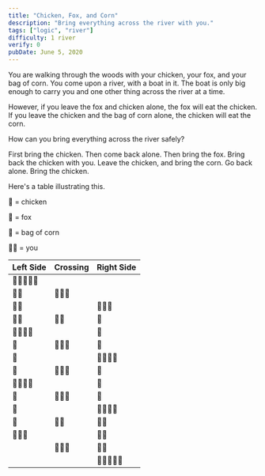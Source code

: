 ```yaml
---
title: "Chicken, Fox, and Corn"
description: "Bring everything across the river with you."
tags: ["logic", "river"]
difficulty: 1 river
verify: 0
pubDate: June 5, 2020
---
```



You are walking through the woods with your chicken, your fox, and your bag of corn.
You come upon a river, with a boat in it. The boat is only big enough to carry
you and one other thing across the river at a time.

However, if you leave the fox and chicken alone, the fox will eat the chicken.
If you leave the chicken and the bag of corn alone, the chicken will eat the corn.

How can you bring everything across the river safely?


<Solution>
First bring the chicken. Then come back alone. Then bring the fox.
Bring back the chicken with you. Leave the chicken, and bring the corn.
Go back alone. Bring the chicken.

Here's a table illustrating this.

🐓 = chicken

🦊 = fox

🌽 = bag of corn

🧑‍🌾 = you
<div><table>
<thead>
    <tr>
    <th>Left Side</th>
    <th>Crossing</th>
    <th>Right Side</th>
    </tr>
</thead>
<tbody>
    <tr>
    <td>🐓🌽🦊🧑‍🌾</td>
    <td></td>
    <td></td>
    </tr>
    <tr>
    <td>🌽🦊</td>
    <td>🧑‍🌾🐓</td>
    <td></td>
    </tr>
    <tr>
    <td>🌽🦊</td>
    <td></td>
    <td>🧑‍🌾🐓</td>
    </tr>
    <tr>
    <td>🌽🦊</td>
    <td>🧑‍🌾</td>
    <td>🐓</td>
    </tr>
    <tr>
    <td>🌽🦊🧑‍🌾</td>
    <td></td>
    <td>🐓</td>
    </tr>
    <tr>
    <td>🌽</td>
    <td>🧑‍🌾🦊</td>
    <td>🐓</td>
    </tr>
    <tr>
    <td>🌽</td>
    <td></td>
    <td>🧑‍🌾🦊🐓</td>
    </tr>
    <tr>
    <td>🌽</td>
    <td>🧑‍🌾🐓</td>
    <td>🦊</td>
    </tr>
    <tr>
    <td>🧑‍🌾🌽🐓</td>
    <td></td>
    <td>🦊</td>
    </tr>
    <tr>
    <td>🐓</td>
    <td>🧑‍🌾🌽</td>
    <td>🦊</td>
    </tr>
    <tr>
    <td>🐓</td>
    <td></td>
    <td>🧑‍🌾🌽🦊</td>
    </tr>
    <tr>
    <td>🐓</td>
    <td>🧑‍🌾</td>
    <td>🌽🦊</td>
    </tr>
    <tr>
    <td>🧑‍🌾🐓</td>
    <td></td>
    <td>🌽🦊</td>
    </tr>
    <tr>
    <td></td>
    <td>🧑‍🌾🐓</td>
    <td>🌽🦊</td>
    </tr>
    <tr>
    <td></td>
    <td></td>
    <td>🧑‍🌾🐓🌽🦊</td>
    </tr>
</tbody>
</table></div>
</Solution>
